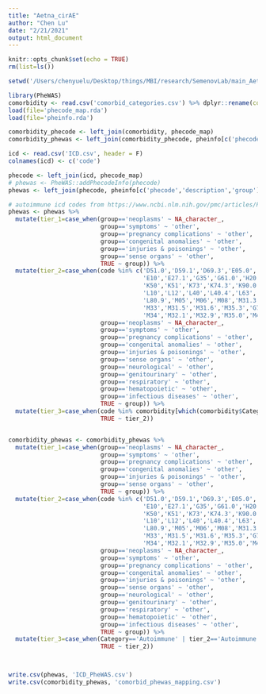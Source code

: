 ```yaml
---
title: "Aetna_cirAE"
author: "Chen Lu"
date: "2/21/2021"
output: html_document
---
```


```r
knitr::opts_chunk$set(echo = TRUE)
rm(list=ls())
```

```r
setwd('/Users/chenyuelu/Desktop/things/MBI/research/SemenovLab/main_Aetna_cirAE/')
```

```r
library(PheWAS)
comorbidity <- read.csv('comorbid_categories.csv') %>% dplyr::rename(code='Code')
load(file='phecode_map.rda')
load(file='pheinfo.rda')

comorbidity_phecode <- left_join(comorbidity, phecode_map)
comorbidity_phewas <- left_join(comorbidity_phecode, pheinfo[c('phecode','description','group')])

```

```r
icd <- read.csv('ICD.csv', header = F)
colnames(icd) <- c('code')

phecode <- left_join(icd, phecode_map)
# phewas <- PheWAS::addPhecodeInfo(phecode) 
phewas <- left_join(phecode, pheinfo[c('phecode','description','group')])
```

```r
# autoimmune icd codes from https://www.ncbi.nlm.nih.gov/pmc/articles/PMC2892249/
phewas <- phewas %>% 
  mutate(tier_1=case_when(group=='neoplasms' ~ NA_character_,
                          group=='symptoms' ~ 'other',
                          group=='pregnancy complications' ~ 'other', 
                          group=='congenital anomalies' ~ 'other', 
                          group=='injuries & poisonings' ~ 'other', 
                          group=='sense organs' ~ 'other', 
                          TRUE ~ group)) %>% 
  mutate(tier_2=case_when(code %in% c('D51.0','D59.1','D69.3','E05.0','E06.3',
                                      'E10','E27.1','G35','G61.0','H20',
                                      'K50','K51','K73','K74.3','K90.0',
                                      'L10','L12','L40','L40.4','L63',
                                      'L80.9','M05','M06','M08','M31.3',
                                      'M33','M31.5','M31.6','M35.3','G70.0',
                                      'M34','M32.1','M32.9','M35.0','M45.9') ~ 'Autoimmune',
                          group=='neoplasms' ~ NA_character_,
                          group=='symptoms' ~ 'other',
                          group=='pregnancy complications' ~ 'other', 
                          group=='congenital anomalies' ~ 'other', 
                          group=='injuries & poisonings' ~ 'other', 
                          group=='sense organs' ~ 'other', 
                          group=='neurological' ~ 'other',
                          group=='genitourinary' ~ 'other',
                          group=='respiratory' ~ 'other',
                          group=='hematopoietic' ~ 'other',
                          group=='infectious diseases' ~ 'other',
                          TRUE ~ group)) %>% 
  mutate(tier_3=case_when(code %in% comorbidity[which(comorbidity$Category=='Autoimmune'),]$code | tier_2=='Autoimmune'~ 'Autoimmune',
                          TRUE ~ tier_2))


comorbidity_phewas <- comorbidity_phewas %>% 
  mutate(tier_1=case_when(group=='neoplasms' ~ NA_character_,
                          group=='symptoms' ~ 'other',
                          group=='pregnancy complications' ~ 'other', 
                          group=='congenital anomalies' ~ 'other', 
                          group=='injuries & poisonings' ~ 'other', 
                          group=='sense organs' ~ 'other', 
                          TRUE ~ group)) %>% 
  mutate(tier_2=case_when(code %in% c('D51.0','D59.1','D69.3','E05.0','E06.3',
                                      'E10','E27.1','G35','G61.0','H20',
                                      'K50','K51','K73','K74.3','K90.0',
                                      'L10','L12','L40','L40.4','L63',
                                      'L80.9','M05','M06','M08','M31.3',
                                      'M33','M31.5','M31.6','M35.3','G70.0',
                                      'M34','M32.1','M32.9','M35.0','M45.9') ~ 'Autoimmune',
                          group=='neoplasms' ~ NA_character_,
                          group=='symptoms' ~ 'other',
                          group=='pregnancy complications' ~ 'other', 
                          group=='congenital anomalies' ~ 'other', 
                          group=='injuries & poisonings' ~ 'other', 
                          group=='sense organs' ~ 'other', 
                          group=='neurological' ~ 'other',
                          group=='genitourinary' ~ 'other',
                          group=='respiratory' ~ 'other',
                          group=='hematopoietic' ~ 'other',
                          group=='infectious diseases' ~ 'other',
                          TRUE ~ group)) %>% 
  mutate(tier_3=case_when(Category=='Autoimmune' | tier_2=='Autoimmune'~ 'Autoimmune',
                          TRUE ~ tier_2))



write.csv(phewas, 'ICD_PheWAS.csv')
write.csv(comorbidity_phewas, 'comorbid_phewas_mapping.csv')

```